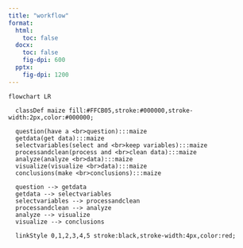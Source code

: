 ```yaml
---
title: "workflow"
format:
  html:
    toc: false
  docx: 
    toc: false
    fig-dpi: 600
  pptx: 
    fig-dpi: 1200
---
```


```mermaid

flowchart LR

  classDef maize fill:#FFCB05,stroke:#000000,stroke-width:2px,color:#000000;

  question(have a <br>question):::maize
  getdata(get data):::maize
  selectvariables(select and <br>keep variables):::maize
  processandclean(process and <br>clean data):::maize
  analyze(analyze <br>data):::maize
  visualize(visualize <br>data):::maize
  conclusions(make <br>conclusions):::maize

  question --> getdata
  getdata --> selectvariables
  selectvariables --> processandclean
  processandclean --> analyze
  analyze --> visualize
  visualize --> conclusions
  
  linkStyle 0,1,2,3,4,5 stroke:black,stroke-width:4px,color:red;

```